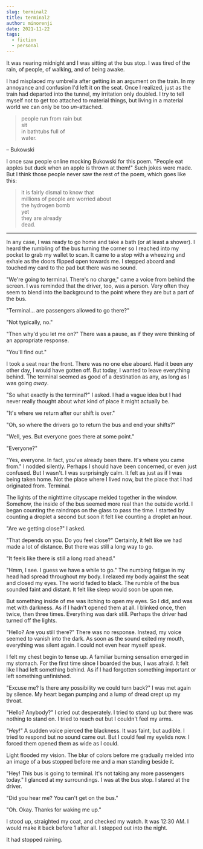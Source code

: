 ```yaml
---
slug: terminal2
title: terminal2
author: minorenji
date: 2021-11-22
tags:
  - fiction
  - personal
---
```


It was nearing midnight and I was sitting at the bus stop. I was tired of the rain, of people, of walking, and of being awake.

I had misplaced my umbrella after getting in an argument on the train. In my annoyance and confusion I'd left it on the seat. Once I realized, just as the train had departed into the tunnel, my irritation only doubled. I try to tell myself not to get too attached to material things, but living in a material world we can only be too *un*-attached.


> people run from rain but  
sit  
in bathtubs full of  
water.  

&ndash; Bukowski

I once saw people online mocking Bukowski for this poem. "People eat apples but duck when an apple is thrown at them!" Such jokes were made. But I think those people never saw the rest of the poem, which goes like this:

> it is fairly dismal to know that  
millions of people are worried about  
the hydrogen bomb  
yet  
they are already  
dead.  

---

In any case, I was ready to go home and take a bath (or at least a shower). I heard the rumbling of the bus turning the corner so I reached into my pocket to grab my wallet to scan. It came to a stop with a wheezing and exhale as the doors flipped open towards me. I stepped aboard and touched my card to the pad but there was no sound.

"We're going to terminal. There's no charge," came a voice from behind the screen. I was reminded that the driver, too, was a person. Very often they seem to blend into the background to the point where they are but a part of the bus.

"Terminal... are passengers allowed to go there?"

"Not typically, no."

"Then why'd you let me on?" There was a pause, as if they were thinking of an appropriate response.

"You'll find out."

I took a seat near the front. There was no one else aboard. Had it been any other day, I would have gotten off. But today, I wanted to leave everything behind. The terminal seemed as good of a destination as any, as long as I was going *away*.

"So what exactly is the terminal?" I asked. I had a vague idea but I had never really thought about what kind of place it might actually be.

"It's where we return after our shift is over."

"Oh, so where the drivers go to return the bus and end your shifts?"

"Well, yes. But everyone goes there at some point."

"Everyone?"

"Yes, everyone. In fact, you've already been there. It's where you came from." I nodded silently. Perhaps I should have been concerned, or even just confused. But I wasn't. I was surprisingly calm. It felt as just as if I was being taken home. Not the place where I lived now, but the place that I had originated from. Terminal.

The lights of the nighttime cityscape melded together in the window. Somehow, the inside of the bus seemed more real than the outside world. I began counting the raindrops on the glass to pass the time. I started by counting a droplet a second but soon it felt like counting a droplet an hour.

"Are we getting close?" I asked.

"That depends on you. Do you feel close?" Certainly, it felt like we had made a lot of distance. But there was still a long way to go.

"It feels like there is still a long road ahead."

"Hmm, I see. I guess we have a while to go." The numbing fatigue in my head had spread throughout my body. I relaxed my body against the seat and closed my eyes. The world faded to black. The rumble of the bus sounded faint and distant. It felt like sleep would soon be upon me.

But something inside of me was itching to open my eyes. So I did, and was met with darkness. As if I hadn't opened them at all. I blinked once, then twice, then three times. Everything was dark still. Perhaps the driver had turned off the lights.

"Hello? Are you still there?" There was no response. Instead, my voice seemed to vanish into the dark. As soon as the sound exited my mouth, everything was silent again. I could not even hear myself speak.

I felt my chest begin to tense up. A familiar burning sensation emerged in my stomach. For the first time since I boarded the bus, I was afraid. It felt like I had left something behind. As if I had forgotten something important or left something unfinished.

"Excuse me? Is there any possibility we could turn back?" I was met again by silence. My heart began pumping and a lump of dread crept up my throat.

"Hello? Anybody?" I cried out desperately. I tried to stand up but there was nothing to stand on. I tried to reach out but I couldn't feel my arms.

*"Hey!"* A sudden voice pierced the blackness. It was faint, but audible. I tried to respond but no sound came out. But I could feel my eyelids now. I forced them opened them as wide as I could.

Light flooded my vision. The blur of colors before me gradually melded into an image of a bus stopped before me and a man standing beside it.

"Hey! This bus is going to terminal. It's not taking any more passengers today." I glanced at my surroundings. I was at the bus stop. I stared at the driver. 

"Did you hear me? You can't get on the bus."

"Oh. Okay. Thanks for waking me up." 

I stood up, straighted my coat, and checked my watch. It was 12:30 AM. I would make it back before 1 after all. I stepped out into the night. 


It had stopped raining.